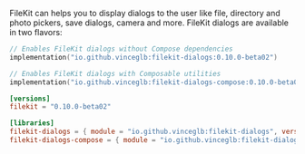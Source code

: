 FileKit can helps you to display dialogs to the user like file, directory and photo pickers, save dialogs, camera and more. FileKit dialogs are available in two flavors:

<CodeGroup>

```kotlin build.gradle.kts
// Enables FileKit dialogs without Compose dependencies
implementation("io.github.vinceglb:filekit-dialogs:0.10.0-beta02")

// Enables FileKit dialogs with Composable utilities
implementation("io.github.vinceglb:filekit-dialogs-compose:0.10.0-beta02")
```

```toml libs.versions.toml
[versions]
filekit = "0.10.0-beta02"

[libraries]
filekit-dialogs = { module = "io.github.vinceglb:filekit-dialogs", version.ref = "filekit" }
filekit-dialogs-compose = { module = "io.github.vinceglb:filekit-dialogs-compose", version.ref = "filekit" }
```

</CodeGroup>
